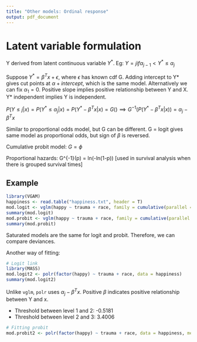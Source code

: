 ```yaml
---
title: "Other models: Ordinal response"
output: pdf_document
---
```


# Latent variable formulation

Y derived from latent continuous variable $Y^*$. Eg: $Y=j if \alpha_{j-1}<Y^{*}\le \alpha_j$

Suppose $Y^*=\beta^Tx + \epsilon$, where $\epsilon$ has known cdf G. Adding intercept to Y\* gives cut points at $\alpha + intercept$, which is the same model. Alternatively we can fix $\alpha_1=0$. Positive slope implies positive relationship between Y and X. Y\* independent implies Y is independent.

$P(Y \le j | x) = P(Y^*\le\alpha_j|x)=P(Y^*-\beta^Tx|x)=G() \implies G^{-1}(P(Y^*-\beta^Tx|x)) = \alpha_j-\beta^Tx$

Similar to proportional odds model, but G can be different. G = logit gives same model as proportional odds, but sign of $\beta$ is reversed.

Cumulative probit model: $G = \phi$

Proportional hazards: G^{-1}(p) = ln(-ln(1-p)) [used in survival analysis when there is grouped survival times]

## Example

```r
library(VGAM)
happiness <- read.table("happiness.txt", header = T)
mod.logit <- vglm(happy ~ trauma + race, family = cumulative(parallel = T), data = happiness)
summary(mod.logit)
mod.probit <- vglm(happy ~ trauma + race, family = cumulative(parallel = T, link = "probit"), data = happiness)
summary(mod.probit)
```

Saturated models are the same for logit and probit. Therefore, we can compare deviances.

Another way of fitting:

```r
# Logit link
library(MASS)
mod.logit2 <- polr(factor(happy) ~ trauma + race, data = happiness)
summary(mod.logit2)
```

Unlike `vglm`, `polr` uses $\alpha_j - \beta^Tx$. Positive $\beta$ indicates positive relationship between Y and x.

- Threshold between level 1 and 2: -0.5181
- Threshold between level 2 and 3: 3.4006

```r
# Fitting probit
mod.probit2 <- polr(factor(happy) ~ trauma + race, data = happiness, method = "probit")
```